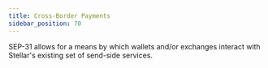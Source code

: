 ```yaml
---
title: Cross-Border Payments
sidebar_position: 70
---
```



SEP-31 allows for a means by which wallets and/or exchanges interact with Stellar's existing set of send-side services.

<DocCardList />
